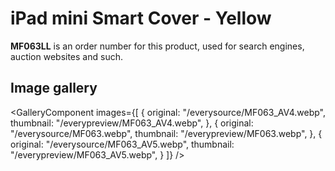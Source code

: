 
# iPad mini Smart Cover - Yellow

<Callout type='info' emoji='👉🏻'>**MF063LL** is an order number for this product, used for search engines, auction websites and such.</Callout>

## Image gallery

<GalleryComponent
    images={[
      {
        original: "/everysource/MF063_AV4.webp",
        thumbnail: "/everypreview/MF063_AV4.webp",
      },
      {
        original: "/everysource/MF063.webp",
        thumbnail: "/everypreview/MF063.webp",
      },
      {
        original: "/everysource/MF063_AV5.webp",
        thumbnail: "/everypreview/MF063_AV5.webp",
      }
    ]}
  />
